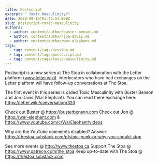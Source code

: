 ```yaml
---
title: Postscript
excerpt: " Toxic Masculinity?"
date: 2020-09-15T01:46:54.000Z
slug: postscript-toxic-masculinity
authors:
  - author: content/author/buster-benson.md
  - author: content/author/jon-davis.md
  - author: content/author/war-elephant.md
tags:
  - tag: content/tags/session.md
  - tag: content/tags/postscript.md
  - tag: content/tags/toxic-masculinity.md
---
```


Postscript is a new series at The Stoa in collaboration with the Letter platform (www.letter.wiki). Interlocutors who have had exchanges on the Letter platform will have follow-up conversations at The Stoa.

The first event in this series is called Toxic Masculinity with Buster Benson and Jon Davis (War Elephant). You can read there exchange here: https://letter.wiki/conversation/320

Check out Buster @ https://busterbenson.com
Check out Jon @ https://war-elephant.com & https://www.youtube.com/c/WarElephant/videos

Why are the YouTube comments disabled? Answer: https://thestoa.substack.com/p/stoic-punk-or-why-you-should-stop

See more events @ http://www.thestoa.ca
Support The Stoa @ https://www.patreon.com/the_stoa
Keep up-to-date with The Stoa @ https://thestoa.substack.com

